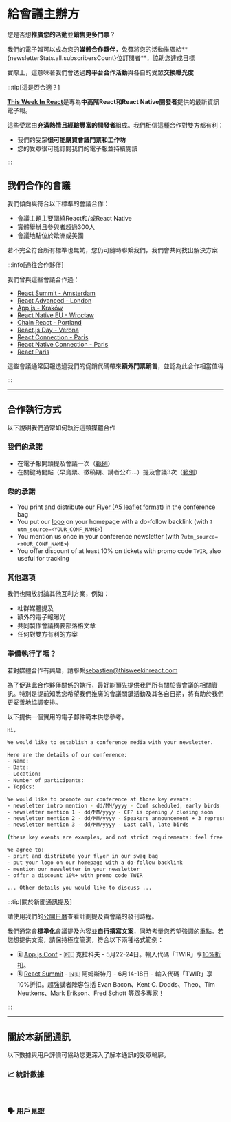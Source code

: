 
# 給會議主辦方

您是否想**推廣您的活動**並**銷售更多門票**？

我們的電子報可以成為您的**媒體合作夥伴**，免費將您的活動推廣給**{newsletterStats.all.subscribersCount}位訂閱者**，協助您達成目標

實際上，這意味著我們會透過**跨平台合作活動**與各自的受眾**交換曝光度**

:::tip[這是否合適？]

[**This Week In React**](/)是專為**中高階React和React Native開發者**提供的最新資訊電子報。

這些受眾由**充滿熱情且經驗豐富的開發者**組成。我們相信這種合作對雙方都有利：

- 我們的受眾**很可能購買會議門票和工作坊**
- 您的受眾很可能訂閱我們的電子報並持續閱讀

:::

## 我們合作的會議

我們傾向與符合以下標準的會議合作：

- 會議主題主要圍繞React和/或React Native
- 實體舉辦且參與者超過300人
- 會議地點位於歐洲或美國

若不完全符合所有標準也無妨，您仍可隨時聯繫我們，我們會共同找出解決方案

:::info[過往合作夥伴]

我們曾與這些會議合作過：

- [React Summit - Amsterdam](https://reactsummit.com/)
- [React Advanced - London](https://reactadvanced.com/)
- [App.js - Kraków](https://appjs.co/)
- [React Native EU - Wrocław](https://www.react-native.eu/)
- [Chain React - Portland](https://chainreactconf.com/)
- [React.js Day - Verona](https://2023.reactjsday.it/)
- [React Connection - Paris](https://reactconnection.io/)
- [React Native Connection - Paris](https://reactnativeconnection.io/)
- [React Paris](https://react.paris/)

這些會議通常回報透過我們的促銷代碼帶來**額外門票銷售**，並認為此合作相當值得

:::

---

## 合作執行方式

以下說明我們通常如何執行這類媒體合作

### 我們的承諾

- 在電子報開頭提及會議一次（[範例](/newsletter/159)）
- 在關鍵時間點（早鳥票、徵稿期、講者公布...）提及會議3次（[範例](/newsletter/159#react)）

### 您的承諾

- You print and distribute our [Flyer (A5 leaflet format)](https://drive.google.com/drive/folders/1tVoR3u5qERjt9hwyNQQMJzax3iYEKcsL) in the conference bag
- You put our [logo](https://drive.google.com/drive/folders/1029GIVDLUizLhhz0xNAdDlMnPhsQ3_f7) on your homepage with a do-follow backlink (with `?utm_source=<YOUR_CONF_NAME>`)
- You mention us once in your conference newsletter (with `?utm_source=<YOUR_CONF_NAME>`)
- You offer discount of at least 10% on tickets with promo code `TWIR`, also useful for tracking

### 其他選項

我們也開放討論其他互利方案，例如：

- 社群媒體提及
- 額外的電子報曝光
- 共同製作會議摘要部落格文章
- 任何對雙方有利的方案

### 準備執行了嗎？

若對媒體合作有興趣，請聯繫[sebastien@thisweekinreact.com](mailto:sebastien@thisweekinreact.com?subject=%3CCONF_NAME%3E%20x%20This%20Week%20In%20React%20-%20Media%20Partnership)

為了促進此合作夥伴關係的執行，最好能預先提供我們所有關於貴會議的相關資訊。特別是提前知悉您希望我們推廣的會議關鍵活動及其各自日期，將有助於我們更妥善地協調安排。

以下提供一個實用的電子郵件範本供您參考。

```bash title="Subject: <CONF_NAME> x This Week In React - Media Partnership"
Hi,

We would like to establish a conference media with your newsletter.

Here are the details of our conference:
- Name:
- Date:
- Location:
- Number of participants:
- Topics:

We would like to promote our conference at those key events:
- newsletter intro mention - dd/MM/yyyy - Conf scheduled, early birds
- newsletter mention 1 - dd/MM/yyyy - CFP is opening / closing soon
- newsletter mention 2 - dd/MM/yyyy - Speakers announcement + 3 representative headliners
- newsletter mention 3 - dd/MM/yyyy - Last call, late birds

(these key events are examples, and not strict requirements: feel free to suggest whatever helps you get conversions)

We agree to:
- print and distribute your flyer in our swag bag
- put your logo on our homepage with a do-follow backlink
- mention our newsletter in your newsletter
- offer a discount 10%+ with promo code TWIR

... Other details you would like to discuss ...
```

:::tip[關於新聞通訊提及]

請使用我們的[公開日曆](https://thisweekinreact.com/calendar)查看計劃提及貴會議的發刊時程。

我們通常會**標準化**會議提及內容並**自行撰寫文案**，同時考量您希望強調的重點。若您想提供文案，請保持極度簡潔，符合以下兩種格式範例：

- 🗓 [App.js Conf](https://appjs.co/?utm_source=thisweekinreact) - 🇵🇱 克拉科夫 - 5月22-24日。輸入代碼「TWIR」享[10%折扣](https://ti.to/appjs/2024/discount/TWIR)。
- 🗓 [React Summit](https://reactsummit.com/?utm_source=thisweekinreact) - 🇳🇱 阿姆斯特丹 - 6月14-18日 - 輸入代碼「TWIR」享10%折扣。超強講者陣容包括 Evan Bacon、Kent C. Dodds、Theo、Tim Neutkens、Mark Erikson、Fred Schott 等眾多專家！

:::

---

## 關於本新聞通訊

以下數據與用戶評價可協助您更深入了解本通訊的受眾輪廓。

### 📈 統計數據

<SponsoringTabsStats />

<br />

### 🗣 用戶見證

<SponsoringTabsTestimonials />